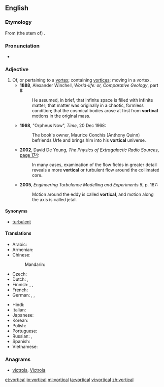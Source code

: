 {{was wotd|2011|July|7}}
==English==
===Etymology===
From (the stem of) {{etyl|la|en}} {{term|vortex|lang=la}} {{suffix||al|lang=en}}.

===Pronunciation===
*{{a|UK}} {{IPA|/ˈvɔːtɪk(ə)l/|lang=en}}

===Adjective===
{{en-adj}}

# Of, or pertaining to a [[vortex]]; containing [[vortices]]; moving in a vortex. {{defdate|from 17th c.}}
#* '''1888''', Alexander Winchell, ''World-life: or, Comparative Geology'', part II:
#*: He assumed, in brief, that infinite space is filled with infinite matter; that matter was originally in a chaotic, formless condition; that the cosmical bodies arose at first from '''vortical''' motions in the original mass.
#* '''1968''', "Orpheus Now", ''Time'', 20 Dec 1968:
#*: The book's owner, Maurice Conchis (Anthony Quinn) befriends Urfe and brings him into his '''vortical''' universe.
#* '''2002''', David De Young, ''The Physics of Extragalactic Radio Sources'', [http://books.google.com.au/books?id=t-Cwiz_UtwwC&pg=PA174&dq=%22more%7Cmost+vortical%22&hl=en&sa=X&ei=aA8UVK69HMyB8QWZ5IL4Bw&redir_esc=y#v=onepage&q=%22more%7Cmost%20vortical%22&f=false page 174]:
#*: In many cases, examination of the flow fields in greater detail reveals a more '''vortical''' or turbulent flow around the collimated core.
#* '''2005''', ''Engineering Turbulence Modelling and Experiments 6'', p. 187:
#*: Motion around the eddy is called '''vortical''', and motion along the axis is called jetal.

====Synonyms====
* {{sense|containing vortices}} [[turbulent]] {{qualifier|of fluid flow}}

====Translations====
{{trans-top|pertaining to a vortex}}
* Arabic: {{t-needed|ar}}
* Armenian: {{t|hy|մրրկային|sc=Armn}}
* Chinese:
*: Mandarin: {{t|cmn|旋涡的|sc=Hani}}
* Czech: {{t-needed|cs}}
* Dutch: {{t+|nl|wervelend}}, {{t|nl|dwarrelend als een draaikolk}} 
* Finnish: {{t|fi|pyörremäinen}}, {{t|fi|pyörteinen}}, {{t|fi|pyörteikäs}}
* French: {{t-needed|fr}}
* German: {{t+|de|kreisend}}, {{t|de|wirbelartig}}, {{t|de|wirbelnd}} 
{{trans-mid}}
* Hindi: {{t-needed|hi}}
* Italian: {{t|it|vorticoso}}
* Japanese: {{t-needed|ja}}
* Korean: {{t-needed|ko}}
* Polish: {{t|pl|wirowy|m}}
* Portuguese: {{t+|pt|vortiginoso}}
* Russian: {{t+|ru|вихревой}}, {{t+|ru|вращательный|sc=Cyrl}}
* Spanish: {{t-needed|es}}
* Vietnamese: {{t-needed|vi}}
{{trans-bottom}}

===Anagrams===
* [[victrola#English|victrola]], [[Victrola#English|Victrola]]

[[et:vortical]]
[[io:vortical]]
[[ml:vortical]]
[[ta:vortical]]
[[vi:vortical]]
[[zh:vortical]]